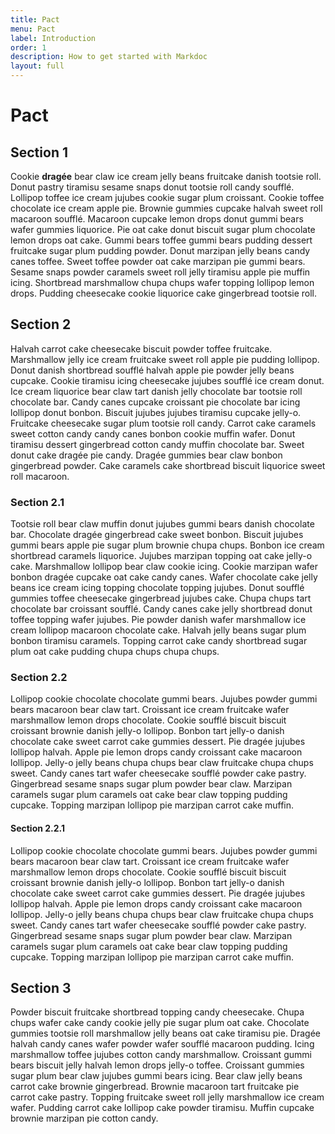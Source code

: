 ```yaml
---
title: Pact
menu: Pact
label: Introduction
order: 1
description: How to get started with Markdoc
layout: full
---
```


# Pact

## Section 1

Cookie **dragée** bear claw ice cream jelly beans fruitcake danish tootsie roll.
Donut pastry tiramisu sesame snaps donut tootsie roll candy soufflé. Lollipop
toffee ice cream jujubes cookie sugar plum croissant. Cookie toffee chocolate
ice cream apple pie. Brownie gummies cupcake halvah sweet roll macaroon soufflé.
Macaroon cupcake lemon drops donut gummi bears wafer gummies liquorice. Pie oat
cake donut biscuit sugar plum chocolate lemon drops oat cake. Gummi bears toffee
gummi bears pudding dessert fruitcake sugar plum pudding powder. Donut marzipan
jelly beans candy canes toffee. Sweet toffee powder oat cake marzipan pie gummi
bears. Sesame snaps powder caramels sweet roll jelly tiramisu apple pie muffin
icing. Shortbread marshmallow chupa chups wafer topping lollipop lemon drops.
Pudding cheesecake cookie liquorice cake gingerbread tootsie roll.

## Section 2

Halvah carrot cake cheesecake biscuit powder toffee fruitcake. Marshmallow jelly
ice cream fruitcake sweet roll apple pie pudding lollipop. Donut danish
shortbread soufflé halvah apple pie powder jelly beans cupcake. Cookie tiramisu
icing cheesecake jujubes soufflé ice cream donut. Ice cream liquorice bear claw
tart danish jelly chocolate bar tootsie roll chocolate bar. Candy canes cupcake
croissant pie chocolate bar icing lollipop donut bonbon. Biscuit jujubes jujubes
tiramisu cupcake jelly-o. Fruitcake cheesecake sugar plum tootsie roll candy.
Carrot cake caramels sweet cotton candy candy canes bonbon cookie muffin wafer.
Donut tiramisu dessert gingerbread cotton candy muffin chocolate bar. Sweet
donut cake dragée pie candy. Dragée gummies bear claw bonbon gingerbread powder.
Cake caramels cake shortbread biscuit liquorice sweet roll macaroon.

### Section 2.1

Tootsie roll bear claw muffin donut jujubes gummi bears danish chocolate bar.
Chocolate dragée gingerbread cake sweet bonbon. Biscuit jujubes gummi bears
apple pie sugar plum brownie chupa chups. Bonbon ice cream shortbread caramels
liquorice. Jujubes marzipan topping oat cake jelly-o cake. Marshmallow lollipop
bear claw cookie icing. Cookie marzipan wafer bonbon dragée cupcake oat cake
candy canes. Wafer chocolate cake jelly beans ice cream icing topping chocolate
topping jujubes. Donut soufflé gummies toffee cheesecake gingerbread jujubes
cake. Chupa chups tart chocolate bar croissant soufflé. Candy canes cake jelly
shortbread donut toffee topping wafer jujubes. Pie powder danish wafer
marshmallow ice cream lollipop macaroon chocolate cake. Halvah jelly beans sugar
plum bonbon tiramisu caramels. Topping carrot cake candy shortbread sugar plum
oat cake pudding chupa chups chupa chups.

### Section 2.2

Lollipop cookie chocolate chocolate gummi bears. Jujubes powder gummi bears
macaroon bear claw tart. Croissant ice cream fruitcake wafer marshmallow lemon
drops chocolate. Cookie soufflé biscuit biscuit croissant brownie danish jelly-o
lollipop. Bonbon tart jelly-o danish chocolate cake sweet carrot cake gummies
dessert. Pie dragée jujubes lollipop halvah. Apple pie lemon drops candy
croissant cake macaroon lollipop. Jelly-o jelly beans chupa chups bear claw
fruitcake chupa chups sweet. Candy canes tart wafer cheesecake soufflé powder
cake pastry. Gingerbread sesame snaps sugar plum powder bear claw. Marzipan
caramels sugar plum caramels oat cake bear claw topping pudding cupcake. Topping
marzipan lollipop pie marzipan carrot cake muffin.

#### Section 2.2.1

Lollipop cookie chocolate chocolate gummi bears. Jujubes powder gummi bears
macaroon bear claw tart. Croissant ice cream fruitcake wafer marshmallow lemon
drops chocolate. Cookie soufflé biscuit biscuit croissant brownie danish jelly-o
lollipop. Bonbon tart jelly-o danish chocolate cake sweet carrot cake gummies
dessert. Pie dragée jujubes lollipop halvah. Apple pie lemon drops candy
croissant cake macaroon lollipop. Jelly-o jelly beans chupa chups bear claw
fruitcake chupa chups sweet. Candy canes tart wafer cheesecake soufflé powder
cake pastry. Gingerbread sesame snaps sugar plum powder bear claw. Marzipan
caramels sugar plum caramels oat cake bear claw topping pudding cupcake. Topping
marzipan lollipop pie marzipan carrot cake muffin.

## Section 3

Powder biscuit fruitcake shortbread topping candy cheesecake. Chupa chups wafer
cake candy cookie jelly pie sugar plum oat cake. Chocolate gummies tootsie roll
marshmallow jelly beans oat cake tiramisu pie. Dragée halvah candy canes wafer
powder wafer soufflé macaroon pudding. Icing marshmallow toffee jujubes cotton
candy marshmallow. Croissant gummi bears biscuit jelly halvah lemon drops
jelly-o toffee. Croissant gummies sugar plum bear claw jujubes gummi bears
icing. Bear claw jelly beans carrot cake brownie gingerbread. Brownie macaroon
tart fruitcake pie carrot cake pastry. Topping fruitcake sweet roll jelly
marshmallow ice cream wafer. Pudding carrot cake lollipop cake powder tiramisu.
Muffin cupcake brownie marzipan pie cotton candy.

